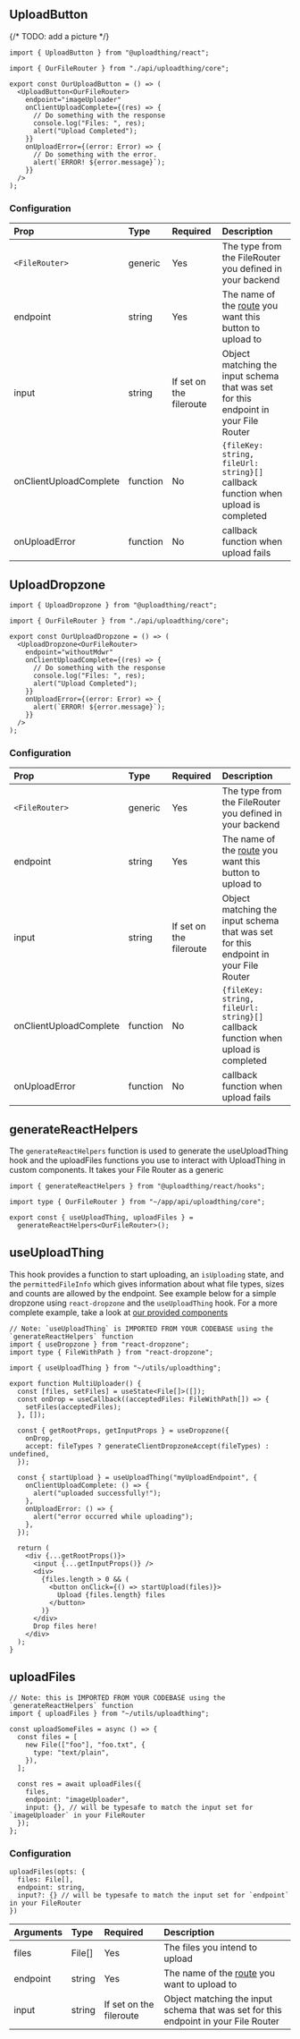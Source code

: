 ## UploadButton

{/* TODO: add a picture */}

```tsx
import { UploadButton } from "@uploadthing/react";

import { OurFileRouter } from "./api/uploadthing/core";

export const OurUploadButton = () => (
  <UploadButton<OurFileRouter>
    endpoint="imageUploader"
    onClientUploadComplete={(res) => {
      // Do something with the response
      console.log("Files: ", res);
      alert("Upload Completed");
    }}
    onUploadError={(error: Error) => {
      // Do something with the error.
      alert(`ERROR! ${error.message}`);
    }}
  />
);
```

### Configuration

| Prop                   | Type     | Required                | Description                                                                         |
| :--------------------- | :------- | :---------------------- | :---------------------------------------------------------------------------------- |
| `<FileRouter>`         | generic  | Yes                     | The type from the FileRouter you defined in your backend                            |
| endpoint               | string   | Yes                     | The name of the [route](./server#FileRouter) you want this button to upload to      |
| input                  | string   | If set on the fileroute | Object matching the input schema that was set for this endpoint in your File Router |
| onClientUploadComplete | function | No                      | `{fileKey: string, fileUrl: string}[]` callback function when upload is completed   |
| onUploadError          | function | No                      | callback function when upload fails                                                 |

## UploadDropzone

```tsx
import { UploadDropzone } from "@uploadthing/react";

import { OurFileRouter } from "./api/uploadthing/core";

export const OurUploadDropzone = () => (
  <UploadDropzone<OurFileRouter>
    endpoint="withoutMdwr"
    onClientUploadComplete={(res) => {
      // Do something with the response
      console.log("Files: ", res);
      alert("Upload Completed");
    }}
    onUploadError={(error: Error) => {
      alert(`ERROR! ${error.message}`);
    }}
  />
);
```

### Configuration

| Prop                   | Type     | Required                | Description                                                                         |
| :--------------------- | :------- | :---------------------- | :---------------------------------------------------------------------------------- |
| `<FileRouter>`         | generic  | Yes                     | The type from the FileRouter you defined in your backend                            |
| endpoint               | string   | Yes                     | The name of the [route](./server#FileRouter) you want this button to upload to      |
| input                  | string   | If set on the fileroute | Object matching the input schema that was set for this endpoint in your File Router |
| onClientUploadComplete | function | No                      | `{fileKey: string, fileUrl: string}[]` callback function when upload is completed   |
| onUploadError          | function | No                      | callback function when upload fails                                                 |

## generateReactHelpers

The `generateReactHelpers` function is used to generate the useUploadThing hook
and the uploadFiles functions you use to interact with UploadThing in custom
components. It takes your File Router as a generic

```tsx
import { generateReactHelpers } from "@uploadthing/react/hooks";

import type { OurFileRouter } from "~/app/api/uploadthing/core";

export const { useUploadThing, uploadFiles } =
  generateReactHelpers<OurFileRouter>();
```

## useUploadThing

This hook provides a function to start uploading, an `isUploading` state, and
the `permittedFileInfo` which gives information about what file types, sizes and
counts are allowed by the endpoint. See example below for a simple dropzone
using `react-dropzone` and the `useUploadThing` hook. For a more complete
example, take a look at
[our provided components](https://github.com/pingdotgg/uploadthing/blob/11c5ab317203c5e13253bd90c6d57075feaed06f/packages/react/src/component.tsx)

```tsx
// Note: `useUploadThing` is IMPORTED FROM YOUR CODEBASE using the `generateReactHelpers` function
import { useDropzone } from "react-dropzone";
import type { FileWithPath } from "react-dropzone";

import { useUploadThing } from "~/utils/uploadthing";

export function MultiUploader() {
  const [files, setFiles] = useState<File[]>([]);
  const onDrop = useCallback((acceptedFiles: FileWithPath[]) => {
    setFiles(acceptedFiles);
  }, []);

  const { getRootProps, getInputProps } = useDropzone({
    onDrop,
    accept: fileTypes ? generateClientDropzoneAccept(fileTypes) : undefined,
  });

  const { startUpload } = useUploadThing("myUploadEndpoint", {
    onClientUploadComplete: () => {
      alert("uploaded successfully!");
    },
    onUploadError: () => {
      alert("error occurred while uploading");
    },
  });

  return (
    <div {...getRootProps()}>
      <input {...getInputProps()} />
      <div>
        {files.length > 0 && (
          <button onClick={() => startUpload(files)}>
            Upload {files.length} files
          </button>
        )}
      </div>
      Drop files here!
    </div>
  );
}
```

## uploadFiles

```tsx
// Note: this is IMPORTED FROM YOUR CODEBASE using the `generateReactHelpers` function
import { uploadFiles } from "~/utils/uploadthing";

const uploadSomeFiles = async () => {
  const files = [
    new File(["foo"], "foo.txt", {
      type: "text/plain",
    }),
  ];

  const res = await uploadFiles({
    files,
    endpoint: "imageUploader",
    input: {}, // will be typesafe to match the input set for `imageUploader` in your FileRouter
  });
};
```

### Configuration

```tsx
uploadFiles(opts: {
  files: File[],
  endpoint: string,
  input?: {} // will be typesafe to match the input set for `endpoint` in your FileRouter
})
```

| Arguments | Type   | Required                | Description                                                                         |
| :-------- | :----- | :---------------------- | :---------------------------------------------------------------------------------- |
| files     | File[] | Yes                     | The files you intend to upload                                                      |
| endpoint  | string | Yes                     | The name of the [route](./server#FileRouter) you want to upload to                  |
| input     | string | If set on the fileroute | Object matching the input schema that was set for this endpoint in your File Router |
